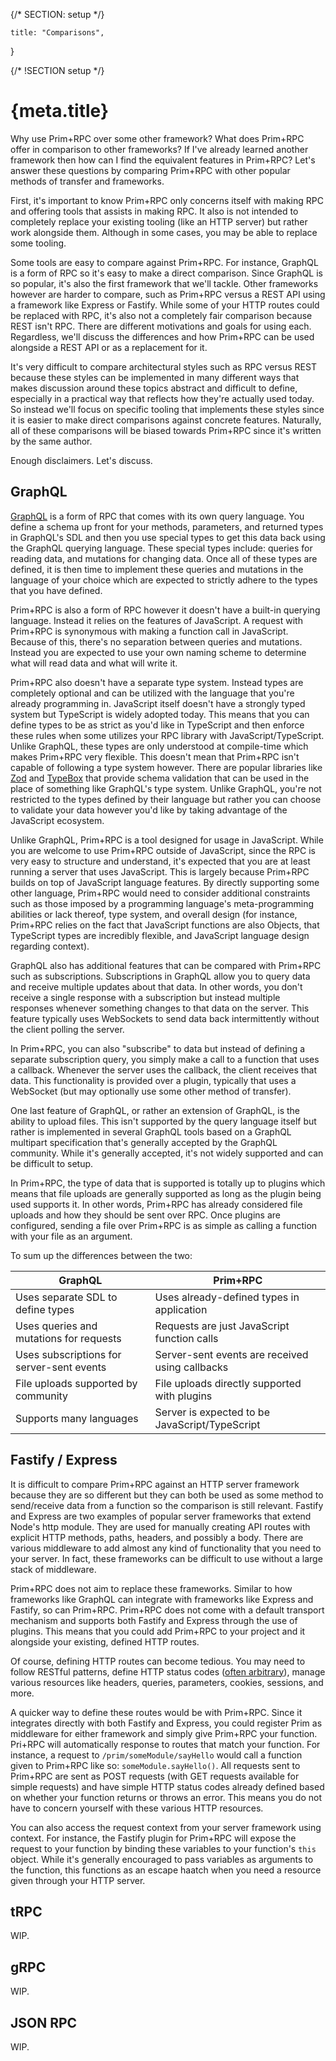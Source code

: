 {/* SECTION: setup */}

	title: "Comparisons",
}

{/* !SECTION setup */}

# {meta.title}

Why use Prim+RPC over some other framework? What does Prim+RPC offer in comparison to other frameworks? If I've already
learned another framework then how can I find the equivalent features in Prim+RPC? Let's answer these questions by
comparing Prim+RPC with other popular methods of transfer and frameworks.

First, it's important to know Prim+RPC only concerns itself with making RPC and offering tools that assists in making
RPC. It also is not intended to completely replace your existing tooling (like an HTTP server) but rather work alongside
them. Although in some cases, you may be able to replace some tooling.

Some tools are easy to compare against Prim+RPC. For instance, GraphQL is a form of RPC so it's easy to make a direct
comparison. Since GraphQL is so popular, it's also the first framework that we'll tackle. Other frameworks however are
harder to compare, such as Prim+RPC versus a REST API using a framework like Express or Fastify. While some of your HTTP
routes could be replaced with RPC, it's also not a completely fair comparison because REST isn't RPC. There are
different motivations and goals for using each. Regardless, we'll discuss the differences and how Prim+RPC can be used
alongside a REST API or as a replacement for it.

It's very difficult to compare architectural styles such as RPC versus REST because these styles can be implemented in
many different ways that makes discussion around these topics abstract and difficult to define, especially in a
practical way that reflects how they're actually used today. So instead we'll focus on specific tooling that implements
these styles since it is easier to make direct comparisons against concrete features. Naturally, all of these
comparisons will be biased towards Prim+RPC since it's written by the same author.

Enough disclaimers. Let's discuss.

## GraphQL

[GraphQL](https://graphql.org/) is a form of RPC that comes with its own query language. You define a schema up front
for your methods, parameters, and returned types in GraphQL's SDL and then you use special types to get this data back
using the GraphQL querying language. These special types include: queries for reading data, and mutations for changing
data. Once all of these types are defined, it is then time to implement these queries and mutations in the language of
your choice which are expected to strictly adhere to the types that you have defined.

Prim+RPC is also a form of RPC however it doesn't have a built-in querying language. Instead it relies on the features
of JavaScript. A request with Prim+RPC is synonymous with making a function call in JavaScript. Because of this, there's
no separation between queries and mutations. Instead you are expected to use your own naming scheme to determine what
will read data and what will write it.

Prim+RPC also doesn't have a separate type system. Instead types are completely optional and can be utilized with the
language that you're already programming in. JavaScript itself doesn't have a strongly typed system but TypeScript is
widely adopted today. This means that you can define types to be as strict as you'd like in TypeScript and then enforce
these rules when some utilizes your RPC library with JavaScript/TypeScript. Unlike GraphQL, these types are only
understood at compile-time which makes Prim+RPC very flexible. This doesn't mean that Prim+RPC isn't capable of
following a type system however. There are popular libraries like [Zod](https://github.com/colinhacks/zod) and
[TypeBox](https://github.com/sinclairzx81/typebox) that provide schema validation that can be used in the place of
something like GraphQL's type system. Unlike GraphQL, you're not restricted to the types defined by their language but
rather you can choose to validate your data however you'd like by taking advantage of the JavaScript ecosystem.

Unlike GraphQL, Prim+RPC is a tool designed for usage in JavaScript. While you are welcome to use Prim+RPC outside of
JavaScript, since the RPC is very easy to structure and understand, it's expected that you are at least running a server
that uses JavaScript. This is largely because Prim+RPC builds on top of JavaScript language features. By directly
supporting some other language, Prim+RPC would need to consider additional constraints such as those imposed by a
programming language's meta-programming abilities or lack thereof, type system, and overall design (for instance,
Prim+RPC relies on the fact that JavaScript functions are also Objects, that TypeScript types are incredibly flexible,
and JavaScript language design regarding context).

GraphQL also has additional features that can be compared with Prim+RPC such as subscriptions. Subscriptions in GraphQL
allow you to query data and receive multiple updates about that data. In other words, you don't receive a single
response with a subscription but instead multiple responses whenever something changes to that data on the server. This
feature typically uses WebSockets to send data back intermittently without the client polling the server.

In Prim+RPC, you can also "subscribe" to data but instead of defining a separate subscription query, you simply make a
call to a function that uses a callback. Whenever the server uses the callback, the client receives that data. This
functionality is provided over a plugin, typically that uses a WebSocket (but may optionally use some other method of
transfer).

One last feature of GraphQL, or rather an extension of GraphQL, is the ability to upload files. This isn't supported by
the query language itself but rather is implemented in several GraphQL tools based on a GraphQL multipart specification
that's generally accepted by the GraphQL community. While it's generally accepted, it's not widely supported and can be
difficult to setup.

In Prim+RPC, the type of data that is supported is totally up to plugins which means that file uploads are generally
supported as long as the plugin being used supports it. In other words, Prim+RPC has already considered file uploads and
how they should be sent over RPC. Once plugins are configured, sending a file over Prim+RPC is as simple as calling a
function with your file as an argument.

To sum up the differences between the two:

| GraphQL                                   | Prim+RPC                                        |
| ----------------------------------------- | ----------------------------------------------- |
| Uses separate SDL to define types         | Uses already-defined types in application       |
| Uses queries and mutations for requests   | Requests are just JavaScript function calls     |
| Uses subscriptions for server-sent events | Server-sent events are received using callbacks |
| File uploads supported by community       | File uploads directly supported with plugins    |
| Supports many languages                   | Server is expected to be JavaScript/TypeScript  |

## Fastify / Express

It is difficult to compare Prim+RPC against an HTTP server framework because they are so different but they can both be
used as some method to send/receive data from a function so the comparison is still relevant. Fastify and Express are
two examples of popular server frameworks that extend Node's http module. They are used for manually creating API routes
with explicit HTTP methods, paths, headers, and possibly a body. There are various middleware to add almost any kind of
functionality that you need to your server. In fact, these frameworks can be difficult to use without a large stack of
middleware.

Prim+RPC does not aim to replace these frameworks. Similar to how frameworks like GraphQL can integrate with frameworks
like Express and Fastify, so can Prim+RPC. Prim+RPC does not come with a default transport mechanism and supports both
Fastify and Express through the use of plugins. This means that you could add Prim+RPC to your project and it alongside
your existing, defined HTTP routes.

Of course, defining HTTP routes can become tedious. You may need to follow RESTful patterns, define HTTP status codes
([often arbitrary](https://developer.mozilla.org/en-US/docs/Web/HTTP/Status/418)), manage various resources like
headers, queries, parameters, cookies, sessions, and more.

A quicker way to define these routes would be with Prim+RPC. Since it integrates directly with both Fastify and Express,
you could register Prim as middleware for either framework and simply give Prim+RPC your function. Pri+RPC will
automatically response to routes that match your function. For instance, a request to `/prim/someModule/sayHello` would
call a function given to Prim+RPC like so: `someModule.sayHello()`. All requests sent to Prim+RPC are sent as POST
requests (with GET requests available for simple requests) and have simple HTTP status codes already defined based on
whether your function returns or throws an error. This means you do not have to concern yourself with these various HTTP
resources.

You can also access the request context from your server framework using context. For instance, the Fastify plugin for
Prim+RPC will expose the request to your function by binding these variables to your function's `this` object. While
it's generally encouraged to pass variables as arguments to the function, this functions as an escape haatch when you
need a resource given through your HTTP server.

## tRPC

WIP.

## gRPC

WIP.

## JSON RPC

WIP.
